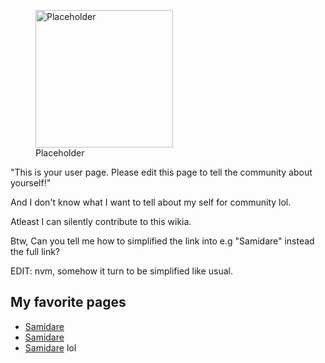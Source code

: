 [[File:Placeholder|thumb|220px]]

"This is your user page. Please edit this page to tell the community about yourself!"

And I don't know what I want to tell about my self for community lol.

Atleast I can silently contribute to this wikia.

Btw, Can you tell me how to simplified the link into e.g "Samidare" instead the full link?

EDIT: nvm, somehow it turn to be simplified like usual.

==My favorite pages==

* [[Samidare]]
* [[Samidare]]
* [[Samidare]] lol